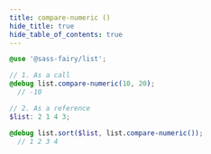 ```yaml
---
title: compare-numeric ()
hide_title: true
hide_table_of_contents: true
---
```


<DocPage fieldName="compare-numeric" fieldType="function" spec={Spec}><CompareLogicCallout /></DocPage>

```scss
@use '@sass-fairy/list';

// 1. As a call
@debug list.compare-numeric(10, 20);
  // -10

// 2. As a reference
$list: 2 1 4 3;

@debug list.sort($list, list.compare-numeric());
  // 1 2 3 4
```
